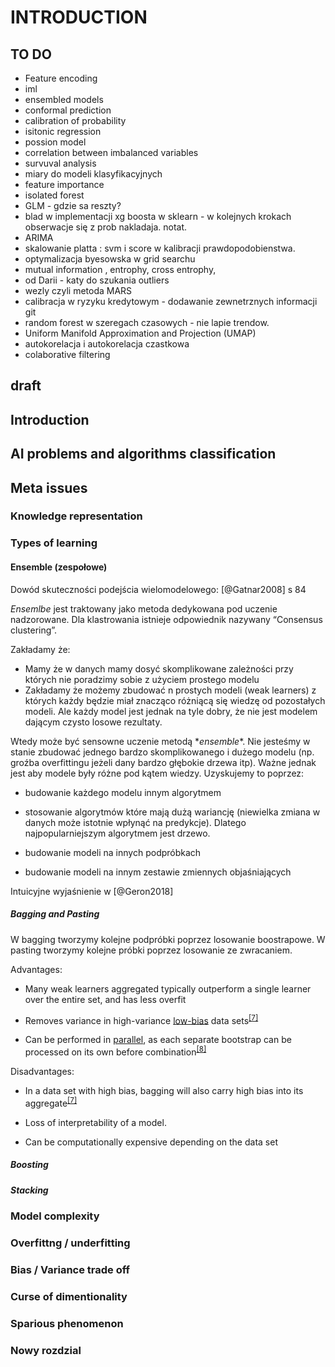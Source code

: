 # INTRODUCTION

## TO DO

-   Feature encoding
-   iml
-   ensembled models
-   conformal prediction
-   calibration of probability
-   isitonic regression
-   possion model
-   correlation between imbalanced variables
-   survuval analysis
-   miary do modeli klasyfikacyjnych
-   feature importance
-   isolated forest
-   GLM - gdzie sa reszty?
-   blad w implementacji xg boosta w sklearn - w kolejnych krokach obserwacje się z prob nakladaja. notat.
-   ARIMA
-   skalowanie platta : svm i score w kalibracji prawdopodobienstwa.
-   optymalizacja byesowska w grid searchu
-   mutual information , entrophy, cross entrophy,
-   od Darii - katy do szukania outliers
-   wezly czyli metoda MARS
-   calibracja w ryzyku kredytowym - dodawanie zewnetrznych informacji git
-   random forest w szeregach czasowych - nie lapie trendow.
-   Uniform Manifold Approximation and Projection (UMAP)
-   autokorelacja i autokorelacja czastkowa
-   colaborative filtering

## draft

## Introduction

## AI problems and algorithms classification

## Meta issues

### Knowledge representation

### Types of learning

#### Ensemble (zespołowe)

Dowód skuteczności podejścia wielomodelowego: [@Gatnar2008] s 84

*Ensemlbe* jest traktowany jako metoda dedykowana pod uczenie nadzorowane. Dla klastrowania istnieje odpowiednik nazywany "Consensus clustering".

Zakładamy że:

-   Mamy że w danych mamy dosyć skomplikowane zależności przy których nie poradzimy sobie z użyciem prostego modelu
-   Zakładamy że możemy zbudować n prostych modeli (weak learners) z których każdy będzie miał znacząco różniącą się wiedzę od pozostałych modeli. Ale każdy model jest jednak na tyle dobry, że nie jest modelem dającym czysto losowe rezultaty.

Wtedy może być sensowne uczenie metodą \**ensemble*\*. Nie jesteśmy w stanie zbudować jednego bardzo skomplikowanego i dużego modelu (np. groźba overfittingu jeżeli dany bardzo głębokie drzewa itp). Ważne jednak jest aby modele były różne pod kątem wiedzy. Uzyskujemy to poprzez:

-   budowanie każdego modelu innym algorytmem

-   stosowanie algorytmów które mają dużą wariancję (niewielka zmiana w danych może istotnie wpłynąć na predykcje). Dlatego najpopularniejszym algorytmem jest drzewo.

-   budowanie modeli na innych podpróbkach

-   budowanie modeli na innym zestawie zmiennych objaśniających

Intuicyjne wyjaśnienie w [@Geron2018]

##### Bagging and Pasting

W bagging tworzymy kolejne podpróbki poprzez losowanie boostrapowe. W pasting tworzymy kolejne próbki poprzez losowanie ze zwracaniem.

Advantages:

-   Many weak learners aggregated typically outperform a single learner over the entire set, and has less overfit

-   Removes variance in high-variance [low-bias](https://www.wikiwand.com/en/Bias_(statistics) "Bias (statistics)") data sets^[[7]](https://www.wikiwand.com/en/Bootstrap_aggregating#citenote37)^

-   Can be performed in [parallel](https://www.wikiwand.com/en/Parallel_Computing), as each separate bootstrap can be processed on its own before combination^[[8]](https://www.wikiwand.com/en/Bootstrap_aggregating#citenote8)^

Disadvantages:

-   In a data set with high bias, bagging will also carry high bias into its aggregate^[[7]](https://www.wikiwand.com/en/Bootstrap_aggregating#citenote37)^

-   Loss of interpretability of a model.

-   Can be computationally expensive depending on the data set

##### Boosting

##### Stacking

### Model complexity

### Overfittng / underfitting

### Bias / Variance trade off

### Curse of dimentionality

### Sparious phenomenon

### Nowy rozdzial
